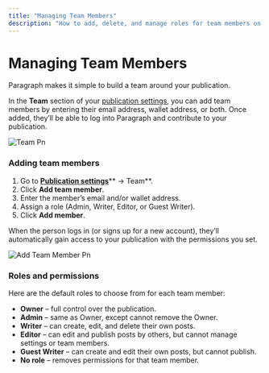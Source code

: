 ```yaml
---
title: "Managing Team Members"
description: "How to add, delete, and manage roles for team members on your publication."
---
```


# **Managing Team Members**

Paragraph makes it simple to build a team around your publication.

In the **Team** section of your [publication settings](https://paragraph.com/settings/publication/blog), you can add team members by entering their email address, wallet address, or both. Once added, they’ll be able to log into Paragraph and contribute to your publication.

![Team Pn](/images/team.png)

### **Adding team members**

1. Go to [**Publication settings**](https://paragraph.com/settings/publication/blog)\*\* → Team\*\*.
2. Click **Add team member**.
3. Enter the member’s email and/or wallet address.
4. Assign a role (Admin, Writer, Editor, or Guest Writer).
5. Click **Add member**.

When the person logs in (or signs up for a new account), they’ll automatically gain access to your publication with the permissions you set.

![Add Team Member Pn](/images/add-team-member.png)

### **Roles and permissions**

Here are the default roles to choose from for each team member:

- **Owner** – full control over the publication.
- **Admin** – same as Owner, except cannot remove the Owner.
- **Writer** – can create, edit, and delete their own posts.
- **Editor** – can edit and publish posts by others, but cannot manage settings or team members.
- **Guest Writer** – can create and edit their own posts, but cannot publish.
- **No role** – removes permissions for that team member.